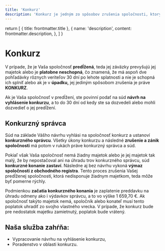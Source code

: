 ```yaml
---
title: 'Konkurz'
description: 'Konkurz je jedným zo spôsobov zrušenia spoločnosti, ktorý nastáva v prípade jej predĺženia alebo platobnej neschopnosti. Tento článok popisuje proces konkurzu, úlohu konkurzného správcu, a možné následky pre spoločnosť a jej majetok. Tiež sa zaoberáme službami, ktoré naša advokátska kancelária ponúka v súvislosti s konkurzom.'
---
```


  return [
    { title: frontmatter.title },
    {
      name: 'description',
      content: frontmatter.description,
    },
  ]
}

# Konkurz

V prípade, že je Vaša spoločnosť **predĺžená**, teda jej záväzky prevyšujú jej majetok alebo je **platobne neschopná**, čo znamená, že má aspoň dve pohľadávky rôznych veriteľov 30 dní po lehote splatnosti a nie je schopná ich splniť alebo ak je v **úpadku,** jej jediným spôsobom zrušenia je práve **KONKURZ**.

Ak je Vaša spoločnosť v predĺžení, ste povinní podať na súd **návrh na vyhlásenie konkurzu**, a to do 30 dní od kedy ste sa dozvedeli alebo mohli dozvedieť o jej predĺžení.

## Konkurzný správca

Súd na základe Vášho návrhu vyhlási na spoločnosť konkurz a ustanoví **konkurzného správcu**. Všetky úkony konkurzu a následné **zrušenie a zánik spoločnosti** má potom v rukách práve konkurzný správca a súd.

Pokiaľ však Vaša spoločnosť nemá žiadny majetok alebo je jej majetok tak malý, že by nepostačoval ani na úhradu trov konkurzného správcu, súd **konkurzné konanie zastaví**. Následne aj bez návrhu vykoná **výmaz spoločnosti z obchodného registra**. Tento proces zrušenia Vašej predĺženej spoločnosti, ktorá nedisponuje žiadnym majetkom, teda môže byť pomerne rýchly.

Podmienkou **začatia konkurzného konania** je zaplatenie preddavku na úhradu odmeny ako i výdavkov správcu, a to vo výške 1 659,70 €. Ak spoločnosť takýto majetok nemá, spoločník alebo konateľ musí tento poplatok uhradiť zo svojho vlastného vrecka. V prípade, že konkurz bude pre nedostatok majetku zamietnutý, poplatok bude vrátený.

## Naša služba zahŕňa:

- Vypracovanie návrhu na vyhlásenie konkurzu,
- Poradenstvo v oblasti konkurzu.
